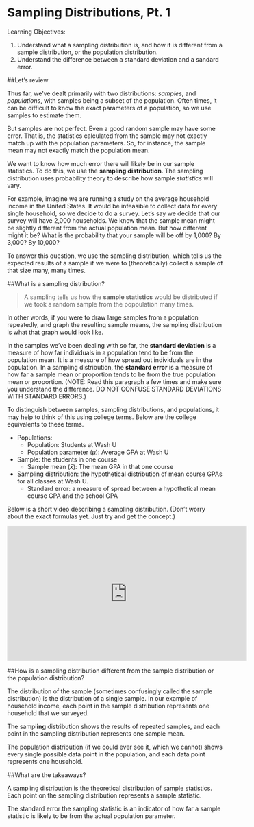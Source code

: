 
# Sampling Distributions, Pt. 1
Learning Objectives:

1) Understand what a sampling distribution is, and how it is different from a sample distribution, or the population distribution. 
2) Understand the difference between a standard deviation and a sandard error.

##Let's review

Thus far, we've dealt primarily with two distributions: *samples*, and *populations*, with samples being a subset of the population.  Often times, it can be difficult to know the exact parameters of a population, so we use samples to estimate them. 

But samples are not perfect.  Even a good random sample may have some error.  That is, the statistics calculated from the sample may not exactly match up with the population parameters.  So, for instance, the sample mean may not exactly match the population mean.

We want to know how much error there will likely be in our sample statistics.  To do this, we use the **sampling distribution**.  The sampling distribution uses probability theory to describe how sample *statistics* will vary. 

For example, imagine we are running a study on the average household income in the United States.  It would be infeasible to collect data for every single household, so we decide to do a survey.  Let's say we decide that our survey will have 2,000 households.  We know that the sample mean might be slightly different from the actual population mean.  But how different might it be?  What is the probability that your sample will be off by 1,000? By 3,000? By 10,000?

To answer this question, we use the sampling distribution, which tells us the expected results of a sample if we were to (theoretically) collect a sample of that size many, many times.

##What is a sampling distribution?

> A sampling tells us how the **sample statistics** would be distributed if we took a random sample from the poppulation many times.  

In other words, if you were to draw large samples from a population repeatedly, and graph the resulting sample means, the sampling distribution is what that graph would look like.

In the samples we've been dealing with so far, the **standard deviation** is a measure of how far individuals in a population tend to be from the population mean.  It is a measure of how spread out individuals are in the population.  In a sampling distribution, the **standard error** is a measure of how far a sample mean or proportion tends to be from the true population mean or proportion. (NOTE: Read this paragraph a few times and make sure you understand the difference. DO NOT CONFUSE STANDARD DEVIATIONS WITH STANDARD ERRORS.)

To distinguish between samples, sampling distributions, and populations, it may help to think of this using college terms.   Below are the college equivalents to these terms.

- Populations:
    - Population: Students at Wash U
    - Population parameter ($\mu$): Average GPA at Wash U


- Sample: the students in one course
    - Sample mean ($\bar{x}$): The mean GPA in that one course

- Sampling distribution: the hypothetical distribution of mean course GPAs for all classes at Wash U.
    - Standard error: a measure of spread between a hypothetical mean course GPA and the school GPA

 Below is a short video describing a sampling distribution. (Don't worry about the exact formulas yet. Just try and get the concept.)

<iframe width="560" height="315" src="https://www.youtube.com/embed/uPX0NBrJfRI" frameborder="0" allowfullscreen></iframe>

##How is a sampling distribution different from the sample distribution or the population distribution?

The distribution of the sample (sometimes confusingly called the sample distribution) is the distribution of a single sample.  In our example of household income, each point in the sample distribution represents one household that we surveyed.  

The sampl**ing** distribution shows the results of repeated samples, and each point in the sampling distribution represents one sample mean. 

The population distribution (if we could ever see it, which we cannot) shows every single possible data point in the population, and each data point represents one household.

##What are the takeaways?

A sampling distribution is the theoretical distribution of sample statistics.  Each point on the sampling distribution represents a sample statistic. 

The standard error the sampling statistic is an indicator of how far a sample statistic is likely to be from the actual population parameter.